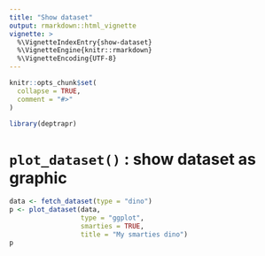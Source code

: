 ```yaml
---
title: "Show dataset"
output: rmarkdown::html_vignette
vignette: >
  %\VignetteIndexEntry{show-dataset}
  %\VignetteEngine{knitr::rmarkdown}
  %\VignetteEncoding{UTF-8}
---
```


```r
knitr::opts_chunk$set(
  collapse = TRUE,
  comment = "#>"
)
```

```r
library(deptrapr)
```

<!-- WARNING - This vignette is generated by {fusen} from dev/flat_plot_dataset.Rmd: do not edit by hand -->

# `plot_dataset()` : show dataset as graphic

```r
data <- fetch_dataset(type = "dino")
p <- plot_dataset(data,
                  type = "ggplot",
                  smarties = TRUE,
                  title = "My smarties dino")
p
```

